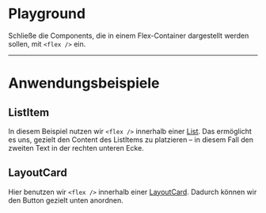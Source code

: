 # Playground

Schließe die Components, die in einem Flex-Container dargestellt werden sollen, mit `<flex />` ein.

<LiveCodeEditor bgColor="dark" />

---

# Anwendungsbeispiele

## ListItem

In diesem Beispiel nutzen wir `<flex />` innerhalb einer [List](/03-components/structure/list). 
Das ermöglicht es uns, gezielt den Content des ListItems zu platzieren – in diesem Fall 
den zweiten Text in der rechten unteren Ecke.

<LiveCodeEditor example="listItem" editorCollapsed />

## LayoutCard

Hier benutzen wir `<flex />` innerhalb einer [LayoutCard](/03-components/structure/layout-card). 
Dadurch können wir den Button gezielt unten anordnen.

<LiveCodeEditor example="layoutCard" editorCollapsed />
